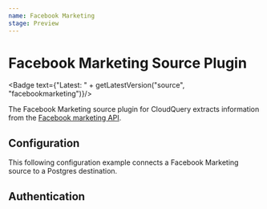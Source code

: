 ```yaml
---
name: Facebook Marketing
stage: Preview
---
```


# Facebook Marketing Source Plugin


<Badge text={"Latest: " + getLatestVersion("source", "facebookmarketing")}/>

The Facebook Marketing source plugin for CloudQuery extracts information from the [Facebook marketing API](https://developers.facebook.com/docs/marketing-api/reference/v16.0).


## Configuration

This following configuration example connects a Facebook Marketing source to a Postgres destination.

<Configuration/>


## Authentication

<Authentication/>

